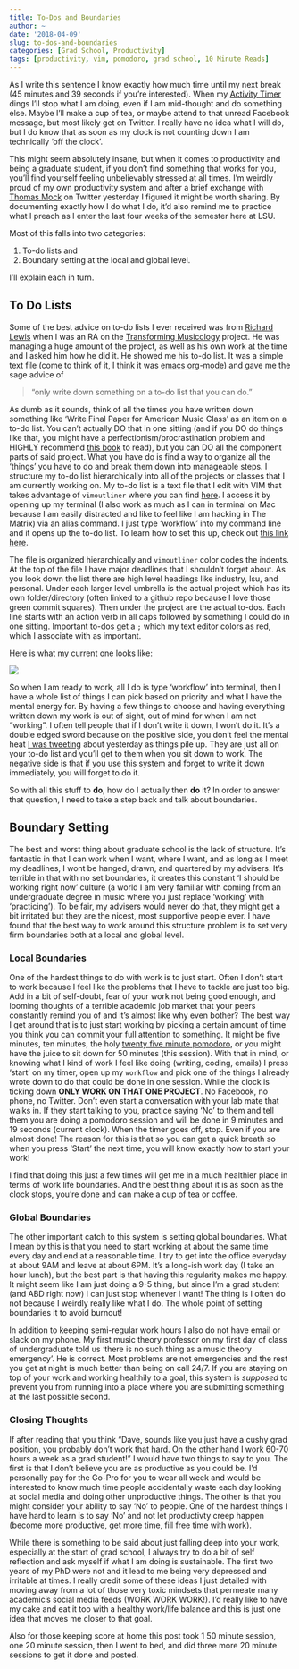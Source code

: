```yaml
---
title: To-Dos and Boundaries
author: ~
date: '2018-04-09'
slug: to-dos-and-boundaries
categories: [Grad School, Productivity]
tags: [productivity, vim, pomodoro, grad school, 10 Minute Reads]
---
```


As I write this sentence I know exactly how much time until my next break (45 minutes and 39 seconds if you're interested).
When my [Activity Timer](https://itunes.apple.com/us/app/activity-timer/id808647808?mt=12) dings I'll stop what I am doing, even if I am mid-thought and do something else.
Maybe I'll make a cup of tea, or maybe attend to that unread Facebook message, but most likely get on Twitter. 
I really have no idea what I will do, but I do know that as soon as my clock is not counting down I am technically 'off the clock'.

This might seem absolutely insane, but when it comes to productivity and being a graduate student, if you don't find something that works for you, you'll find yourself feeling unbelievably stressed at all times.
I'm weirdly proud of my own productivity system and after a brief exchange with [Thomas Mock](https://twitter.com/thomas_mock) on Twitter yesterday I figured it might be worth sharing.
By documenting exactly how I do what I do, it'd also remind me to practice what I preach as I enter the last four weeks of the semester here at LSU.

Most of this falls into two categories: 

1. To-do lists and 
2. Boundary setting at the local and global level.

I'll explain each in turn.

## To Do Lists

Some of the best advice on to-do lists I ever received was from [Richard Lewis](https://twitter.com/lewisrichard) when I was an RA on the [Transforming Musicology](https://tm.web.ox.ac.uk/) project.
He was managing a huge amount of the project, as well as his own work at the time and I asked him how he did it.
He showed me his to-do list.
It was a simple text file (come to think of it, I think it was [emacs org-mode](https://orgmode.org/)) and gave me the sage advice of

> "only write down something on a to-do list that you can do."

As dumb as it sounds, think of all the times you have written down something like 'Write Final Paper for American Music Class' as an item on a to-do list.
You can't actually DO that in one sitting (and if you DO do things like that, you might have a perfectionism/procrastination problem and HIGHLY recommend [this book](https://www.amazon.com/Too-Perfect-When-Being-Control/dp/0449908003) to read), but you can DO all the component parts of said project.
What you have do is find a way to organize all the 'things' you have to do and break them down into manageable steps.
I structure my to-do list hierarchically into all of the projects or classes that I am currently working on.
My to-do list is a text file that I edit with VIM that takes advantage of ```vimoutliner``` where you can find [here](https://github.com/vimoutliner/vimoutliner).
I access it by opening up my terminal (I also work as much as I can in terminal on Mac because I am easily distracted and like to feel like I am hacking in The Matrix) via an alias command.
I just type 'workflow' into my command line and it opens up the to-do list.
To learn how to set this up, check out [this link here](https://coolestguidesontheplanet.com/make-an-alias-in-bash-shell-in-os-x-terminal/).

The file is organized hierarchically and ```vimoutliner``` color codes the indents.
At the top of the file I have major deadlines that I shouldn't forget about.
As you look down the list there are high level headings like industry, lsu, and personal.
Under each larger level umbrella is the actual project which has its own folder/directory (often linked to a github repo because I love those green commit squares).
Then under the project are the actual to-dos.
Each line starts with an action verb in all caps followed by something I could do in one sitting.
Important to-dos get a ```;``` which my text editor colors as red, which I associate with as important.

Here is what my current one looks like:

![](/img/todo.png)

So when I am ready to work, all I do is type 'workflow' into terminal, then I have a whole list of things I can pick based on priority and what I have the mental energy for.
By having a few things to choose and having everything written down my work is out of sight, out of mind for when I am not "working".
I often tell people that if I don't write it down, I won't do it.
It's a double edged sword because on the positive side, you don't feel the mental heat [I was tweeting](https://twitter.com/DavidJohnBaker/status/983456868214468609) about yesterday as things pile up.
They are just all on your to-do list and you'll get to them when you sit down to work.
The negative side is that if you use this system and forget to write it down immediately, you will forget to do it.

So with all this stuff to **do**, how do I actually then **do** it?
In order to answer that question, I need to take a step back and talk about boundaries.

## Boundary Setting

The best and worst thing about graduate school is the lack of structure.
It's fantastic in that I can work when I want, where I want, and as long as I meet my deadlines, I wont be hanged, drawn, and quartered by my advisers.
It's terrible in that with no set boundaries, it creates this constant 'I should be working right now' culture (a world I am very familiar with coming from an undergraduate degree in music where you just replace 'working' with 'practicing').
To be fair, my advisers would never do that, they  might get a bit irritated but they are the nicest, most supportive people ever.
I have found that the best way to work around this structure problem is to set very firm boundaries both at a local and global level.

### Local Boundaries

One of the hardest things to do with work is to just start.
Often I don't start to work because I feel like the problems that I have to tackle are just too big.
Add in a bit of self-doubt, fear of your work not being good enough, and looming thoughts of a terrible academic job market that your peers constantly remind you of and it's almost like why even bother?
The best way I get around that is to just start working by picking a certain amount of time you think you can commit your full attention to something.
It might be five minutes, ten minutes, the holy [twenty five minute pomodoro](https://en.wikipedia.org/wiki/Pomodoro_Technique), or you might have the juice to sit down for 50 minutes (this session).
With that in mind, or knowing what I kind of work I feel like doing (writing, coding, emails) I press 'start' on my timer, open up my ```workflow``` and pick one of the things I already wrote down to do that could be done in one session.
While the clock is ticking down **ONLY WORK ON THAT ONE PROJECT**.
No Facebook, no phone, no Twitter.
Don't even start a conversation with your lab mate that walks in.
If they start talking to you, practice saying 'No' to them and tell them you are doing a pomodoro session and will be done in 9 minutes and 19 seconds (current clock).
When the timer goes off, stop.
Even if you are almost done! 
The reason for this is that so you can get a quick breath so when you press 'Start' the next time, you will know exactly how to start your work!

I find that doing this just a few times will get me in a much healthier place in terms of work life boundaries. 
And the best thing about it is as soon as the clock stops, you're done and can make a cup of tea or coffee.

### Global Boundaries

The other important catch to this system is setting global boundaries.
What I mean by this is that you need to start working at about the same time every day and end at a reasonable time. 
I try to get into the office everyday at about 9AM and leave at about 6PM.
It's a long-ish work day (I take an hour lunch), but the best part is that having this regularity makes me happy.
It might seem like I am just doing a 9-5 thing, but since I'm a grad student (and ABD right now) I can just stop whenever I want!
The thing is I often do not because I weirdly really like what I do.
The whole point of setting boundaries it to avoid burnout!

In addition to keeping semi-regular work hours I also do not have email or slack on my phone.
My first music theory professor on my first day of class of undergraduate told us 'there is no such thing as a music theory emergency'.
He is correct.
Most problems are not emergencies and the rest you get at night is much better than being on call 24/7.
If you are staying on top of your work and working healthily to a goal, this system is _supposed_ to prevent you from running into a place where you are submitting something at the last possible second.

### Closing Thoughts

If after reading that you think "Dave, sounds like you just have a cushy grad position, you probably don't work that hard. On the other hand I work 60-70 hours a week as a grad student!" I would have two things to say to you.
The first is that I don't believe you are as productive as you could be.
I'd personally pay for the Go-Pro for you to wear all week and would be interested to know much time people accidentally waste each day looking at social media and doing other unproductive things.
The other is that you might consider your ability to say 'No' to people.
One of the hardest things I have hard to learn is to say 'No' and not let productivty creep happen (become more productive, get more time, fill free time with work).

While there is something to be said about just falling deep into your work, especially at the start of grad school, I always try to do a bit of self reflection and ask myself if what I am doing is sustainable.
The first two years of my PhD were not and it lead to me being very depressed and irritable at times.
I really credit some of these ideas I just detailed with moving away from a lot of those very toxic mindsets that permeate many academic's social media feeds (WORK WORK WORK!).
I'd really like to have my cake and eat it too with a healthy work/life balance and this is just one idea that moves me closer to that goal.  

Also for those keeping score at home this post took 1 50 minute session, one 20 minute session, then I went to bed, and did three more 20 minute sessions to get it done and posted.